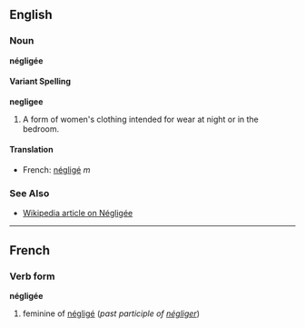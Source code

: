 ==English==
===Noun===
'''négligée'''

====Variant Spelling====
'''negligee'''

#A form of women's clothing intended for wear at night or in the bedroom.

====Translation====
*French: [[négligé]] ''m''

===See Also===
*[[w:Negligee|Wikipedia article on Négligée]]

----

==French==
===Verb form===
'''négligée'''

# feminine of [[négligé]] (''past participle of [[négliger]]'')